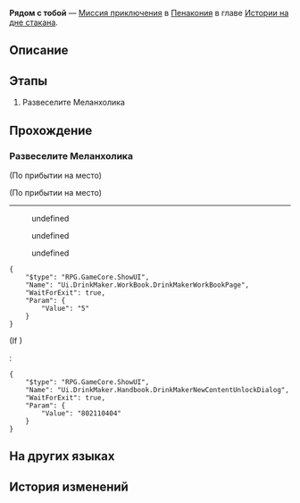 {{Дополнить|Диалоги.}}
{{Миссия Инфобокс
|id              = 8021124
|Название        = 
|Изображение     = Миссия Освоения Рядом с тобой.png
|Тип             = Миссия приключения
|События         = 
|Глава           = Истории на дне стакана
|Условия         = 
|Персонажи       = Меланхолик; Первопроходец
|СтартЛокация    = Эмосреда Меланхолика
|Мир             = Пенакония
|Локации         = Эмосреда Меланхолика
|Предыдущая      = 
|Следующая       = 
|Награды         = 
}}
'''Рядом с тобой''' — [[Миссия приключения]] в [[Пенакония]] в главе [[Истории на дне стакана]].

==Описание==
{{Описание|<!--официальное описание из Перекрёстка судеб-->}}

==Этапы==
# Развеселите Меланхолика

==Прохождение==
{{Дополнить}}


===Развеселите Меланхолика===
{{Описание миссии|локация=Эмосреда Меланхолика|Вы вошли в эмосреду Меланхолика. Подбодрите его.}}
{{Диалог Начало}}
<!--Unknown TalkSentence: 802117301-->
<!--Unknown TalkSentence: 802117302-->
;(По прибытии на место)

;(По прибытии на место)
----
:{{tx}}
<!--Unknown TalkSentence: 802115801-->
:{{Диалог|Стрелка}} undefined
:{{Диалог|Стрелка}} undefined
:{{Диалог|Стрелка}} undefined
<pre>{
	"$type": "RPG.GameCore.ShowUI",
	"Name": "Ui.DrinkMaker.WorkBook.DrinkMakerWorkBookPage",
	"WaitForExit": true,
	"Param": {
		"Value": "5"
	}
}</pre>
;(If {{cx}}<!--SubMission Finish: 802110406-->)
:<pre>{
	"$type": "RPG.GameCore.ShowUI",
	"Name": "Ui.DrinkMaker.Handbook.DrinkMakerNewContentUnlockDialog",
	"WaitForExit": true,
	"Param": {
		"Value": "802110404"
	}
}</pre>
{{Диалог Конец}}

==На других языках==
{{На других языках
|en   = By Your Side
|zhs  = 在你身边
|zht  = 在你身邊
|ja   = 傍にいるよ
|ko   = 네 곁에 있어
|es   = Estoy contigo
|fr   = À tes côtés
|ru   = Рядом с тобой
|th   = คอยอยู่เคียงข้าง
|vi   = Bên Cạnh Bạn
|de   = Bei dir
|id   = Di Sisimu
|pt   = Ao Seu Lado
}}

==История изменений==
{{История изменений|2.7}}
